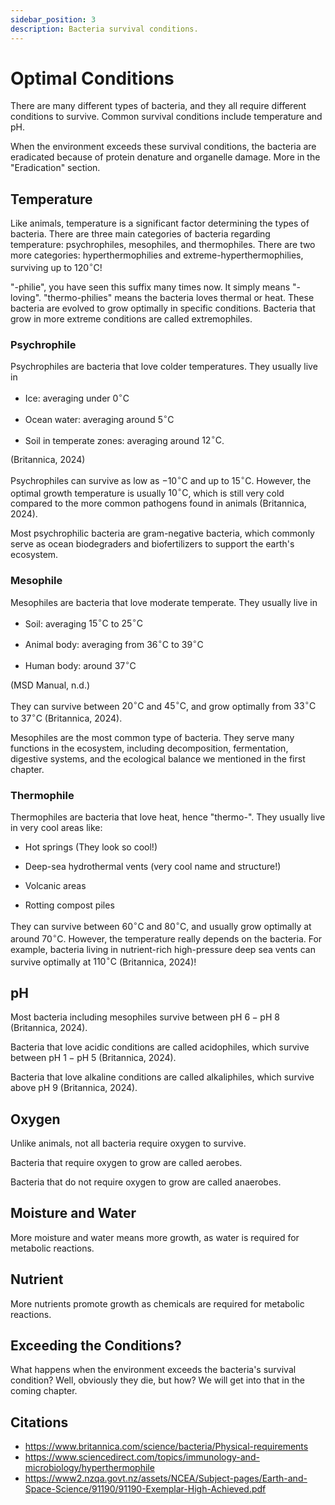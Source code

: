 ```yaml
---
sidebar_position: 3
description: Bacteria survival conditions.
---
```

# Optimal Conditions

There are many different types of bacteria, and they all require different conditions to survive. Common survival conditions include temperature and pH.

When the environment exceeds these survival conditions, the bacteria are eradicated because of protein denature and organelle damage. More in the "Eradication" section.

## Temperature

Like animals, temperature is a significant factor determining the types of bacteria. There are three main categories of bacteria regarding temperature: psychrophiles, mesophiles, and thermophiles. There are two more categories: hyperthermophilies and extreme-hyperthermophilies, surviving up to $120^\circ\text{C}$!

"-philie", you have seen this suffix many times now. It simply means "-loving". "thermo-philies" means the bacteria loves thermal or heat. These bacteria are evolved to grow optimally in specific conditions. Bacteria that grow in more extreme conditions are called extremophiles.

### Psychrophile

Psychrophiles are bacteria that love colder temperatures. They usually live in

- Ice: averaging under $0^\circ\text{C}$

- Ocean water: averaging around $5^\circ\text{C}$

- Soil in temperate zones: averaging around $12^\circ\text{C}$.

(Britannica, 2024)

Psychrophiles can survive as low as $-10^\circ\text{C}$ and up to $15^\circ\text{C}$. However, the optimal growth temperature is usually $10^\circ\text{C}$, which is still very cold compared to the more common pathogens found in animals (Britannica, 2024).

Most psychrophilic bacteria are gram-negative bacteria, which commonly serve as ocean biodegraders and biofertilizers to support the earth's ecosystem.

### Mesophile

Mesophiles are bacteria that love moderate temperate. They usually live in

- Soil: averaging $15^\circ\text{C}$ to $25^\circ\text{C}$

- Animal body: averaging from $36^\circ\text{C}$ to $39^\circ\text{C}$

- Human body: around $37^\circ\text{C}$

(MSD Manual, n.d.)

They can survive between $20^\circ\text{{C}}$ and $45^\circ\text{C}$, and grow optimally from $33^\circ\text{C}$ to $37^\circ\text{C}$ (Britannica, 2024).

Mesophiles are the most common type of bacteria. They serve many functions in the ecosystem, including decomposition, fermentation, digestive systems, and the ecological balance we mentioned in the first chapter.

### Thermophile

Thermophiles are bacteria that love heat, hence "thermo-". They usually live in very cool areas like:

- Hot springs (They look so cool!)

- Deep-sea hydrothermal vents (very cool name and structure!)

- Volcanic areas

- Rotting compost piles

They can survive between $60^\circ\text{{C}}$ and $80^\circ\text{C}$, and usually grow optimally at around $70^\circ\text{C}$. However, the temperature really depends on the bacteria. For example, bacteria living in nutrient-rich high-pressure deep sea vents can survive optimally at $110^\circ\text{C}$ (Britannica, 2024)!

## pH

Most bacteria including mesophiles survive between $\text{pH }6-\text{pH }8$ (Britannica, 2024).

Bacteria that love acidic conditions are called acidophiles, which survive between $\text{pH 1} - \text{pH 5}$ (Britannica, 2024).

Bacteria that love alkaline conditions are called alkaliphiles, which survive above $\text{pH 9}$ (Britannica, 2024).

## Oxygen

Unlike animals, not all bacteria require oxygen to survive.

Bacteria that require oxygen to grow are called aerobes.

Bacteria that do not require oxygen to grow are called anaerobes.

## Moisture and Water

More moisture and water means more growth, as water is required for metabolic reactions.

## Nutrient

More nutrients promote growth as chemicals are required for metabolic reactions.

## Exceeding the Conditions?

What happens when the environment exceeds the bacteria's survival condition? Well, obviously they die, but how? We will get into that in the coming chapter.  

## Citations

- https://www.britannica.com/science/bacteria/Physical-requirements
- https://www.sciencedirect.com/topics/immunology-and-microbiology/hyperthermophile
- https://www2.nzqa.govt.nz/assets/NCEA/Subject-pages/Earth-and-Space-Science/91190/91190-Exemplar-High-Achieved.pdf